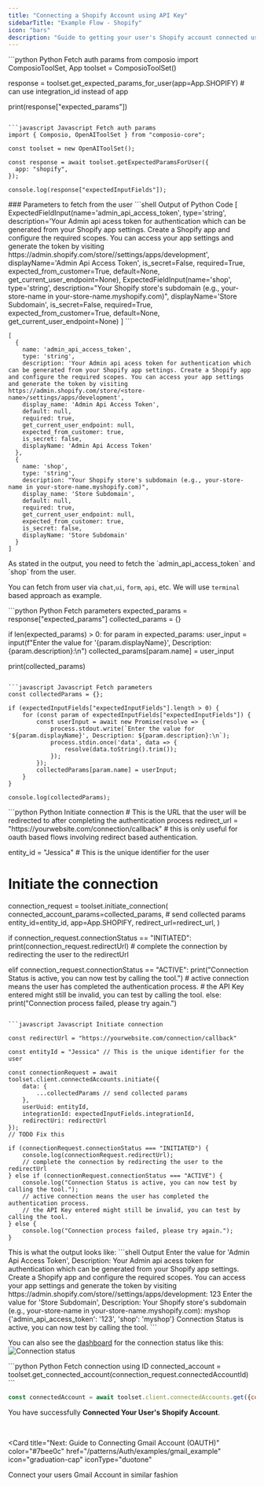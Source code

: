 ```yaml
---
title: "Connecting a Shopify Account using API Key"
sidebarTitle: "Example Flow - Shopify"
icon: "bars"
description: "Guide to getting your user's Shopify account connected using API Key"
---
```



<Steps>
<Step title="Fetching Authentication Parameters">
<CodeGroup>
```python Python Fetch auth params 
from composio import ComposioToolSet, App
toolset = ComposioToolSet()

response = toolset.get_expected_params_for_user(app=App.SHOPIFY) # can use integration_id instead of app

print(response["expected_params"])
```

```javascript Javascript Fetch auth params
import { Composio, OpenAIToolSet } from "composio-core";

const toolset = new OpenAIToolSet();

const response = await toolset.getExpectedParamsForUser({
  app: "shopify",
});

console.log(response["expectedInputFields"]);
```

</CodeGroup>
### Parameters to fetch from the user
<CodeGroup>
```shell Output of Python Code
[
ExpectedFieldInput(name='admin_api_access_token', type='string',
    description='Your Admin api acess token for authentication which can be generated from your Shopify app settings. Create a Shopify app and configure the required scopes. You can access your app settings and generate the token by visiting https://admin.shopify.com/store/<store-name>/settings/apps/development',
    displayName='Admin Api Access Token', is_secret=False, required=True,
    expected_from_customer=True, default=None, get_current_user_endpoint=None),
ExpectedFieldInput(name='shop', type='string',
    description="Your Shopify store's subdomain (e.g., your-store-name in your-store-name.myshopify.com)", 
    displayName='Store Subdomain', is_secret=False, required=True,
    expected_from_customer=True, default=None, get_current_user_endpoint=None)
]
```

```shell Output of Javascript Code
[
  {
    name: 'admin_api_access_token',
    type: 'string',
    description: 'Your Admin api acess token for authentication which can be generated from your Shopify app settings. Create a Shopify app and configure the required scopes. You can access your app settings and generate the token by visiting https://admin.shopify.com/store/<store-name>/settings/apps/development',
    display_name: 'Admin Api Access Token',
    default: null,
    required: true,
    get_current_user_endpoint: null,
    expected_from_customer: true,
    is_secret: false,
    displayName: 'Admin Api Access Token'
  },
  {
    name: 'shop',
    type: 'string',
    description: "Your Shopify store's subdomain (e.g., your-store-name in your-store-name.myshopify.com)",
    display_name: 'Store Subdomain',
    default: null,
    required: true,
    get_current_user_endpoint: null,
    expected_from_customer: true,
    is_secret: false,
    displayName: 'Store Subdomain'
  }
]
```
</CodeGroup>
As stated in the output, you need to fetch the `admin_api_access_token` and `shop` from the user.

You can fetch from user via `chat`,`ui`, `form`, `api`, etc. We will use `terminal` based approach as example.

</Step>
<Step title="Asking the user for the parameters">
<CodeGroup>
```python Python Fetch parameters
expected_params = response["expected_params"]
collected_params = {}

if len(expected_params) > 0:
    for param in expected_params:
        user_input = input(f"Enter the value for '{param.displayName}', Description: {param.description}:\n")
        collected_params[param.name] = user_input

print(collected_params)
```

```javascript Javascript Fetch parameters
const collectedParams = {};

if (expectedInputFields["expectedInputFields"].length > 0) {
    for (const param of expectedInputFields["expectedInputFields"]) {
        const userInput = await new Promise(resolve => {
            process.stdout.write(`Enter the value for '${param.displayName}', Description: ${param.description}:\n`);
            process.stdin.once('data', data => {
                resolve(data.toString().trim());
            });
        });
        collectedParams[param.name] = userInput;
    }
}

console.log(collectedParams);
```
</CodeGroup>

</Step>
    <Step title="Creating a Connection with Collected Parameters">
<CodeGroup>
```python Python Initiate connection 
# This is the URL that the user will be redirected to after completing the authentication process
redirect_url = "https://yourwebsite.com/connection/callback"
# this is only useful for oauth based flows involving redirect based authentication. 

entity_id = "Jessica"  # This is the unique identifier for the user

# Initiate the connection
connection_request = toolset.initiate_connection(
    connected_account_params=collected_params, # send collected params
    entity_id=entity_id,
    app=App.SHOPIFY,
    redirect_url=redirect_url,
)


if connection_request.connectionStatus == "INITIATED":
    print(connection_request.redirectUrl)
    # complete the connection by redirecting the user to the redirectUrl
    
elif connection_request.connectionStatus == "ACTIVE":
    print("Connection Status is active, you can now test by calling the tool.")
    # active connection means the user has completed the authentication process. 
    # the API Key entered might still be invalid, you can test by calling the tool.
else:
    print("Connection process failed, please try again.")
```

```javascript Javascript Initiate connection 

const redirectUrl = "https://yourwebsite.com/connection/callback"

const entityId = "Jessica" // This is the unique identifier for the user

const connectionRequest = await toolset.client.connectedAccounts.initiate({
    data: {
        ...collectedParams // send collected params
    },
    userUuid: entityId,
    integrationId: expectedInputFields.integrationId, 
    redirectUri: redirectUrl
});
// TODO Fix this 

if (connectionRequest.connectionStatus === "INITIATED") {
    console.log(connectionRequest.redirectUrl);
    // complete the connection by redirecting the user to the redirectUrl
} else if (connectionRequest.connectionStatus === "ACTIVE") {
    console.log("Connection Status is active, you can now test by calling the tool.");
    // active connection means the user has completed the authentication process. 
    // the API Key entered might still be invalid, you can test by calling the tool.
} else {
    console.log("Connection process failed, please try again.");
}
```
</CodeGroup>
        This is what the output looks like:
<CodeGroup>
```shell Output
Enter the value for 'Admin Api Access Token', Description: Your Admin api acess token for authentication which can be generated from your Shopify app settings. Create a Shopify app and configure the required scopes. You can access your app settings and generate the token by visiting https://admin.shopify.com/store/<store-name>/settings/apps/development:
123
Enter the value for 'Store Subdomain', Description: Your Shopify store's subdomain (e.g., your-store-name in your-store-name.myshopify.com):
myshop
{'admin_api_access_token': '123', 'shop': 'myshop'}
Connection Status is active, you can now test by calling the tool.
```
</CodeGroup>

You can also see the [dashboard](https://app.composio.dev/connections?page=1&status=ALL) for the connection status like this:
![Connection status](/patterns/Auth/examples/gif/connection_status.gif)

</Step>
<Step title="Get specific Connected Account">
<CodeGroup>
```python Python Fetch connection using ID 
connected_account = toolset.get_connected_account(connection_request.connectedAccountId)
```

```javascript Javascript Fetch connection using ID 
const connectedAccount = await toolset.client.connectedAccounts.get({connectedAccountId:connectionRequest.connectedAccountId})
```
</CodeGroup>
</Step>
</Steps>

You have successfully **Connected Your User's Shopify Account**.

<br/>

<Card
  title="Next: Guide to Connecting Gmail Account (OAUTH)"
  color="#7bee0c"
  href="/patterns/Auth/examples/gmail_example"
  icon="graduation-cap"
  iconType="duotone"
>
  Connect your users Gmail Account in similar fashion 
</Card>
